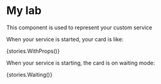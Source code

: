 
<Meta title={stories.default.title} component={stories.default.component} />

# My lab

This component is used to represent your custom service

<Props of={CarteMonService} />

When your service is started, your card is like:

<Story name="WithProps" decorators={stories.default.decorators}>{stories.WithProps()}</Story>

When your service is starting, the card is on waiting mode:

<Story name="Waiting" decorators={stories.default.decorators}>{stories.Waiting()}</Story>